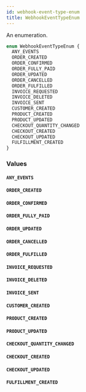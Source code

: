 ```yaml
---
id: webhook-event-type-enum
title: WebhookEventTypeEnum
---
```


An enumeration.

```graphql
enum WebhookEventTypeEnum {
  ANY_EVENTS
  ORDER_CREATED
  ORDER_CONFIRMED
  ORDER_FULLY_PAID
  ORDER_UPDATED
  ORDER_CANCELLED
  ORDER_FULFILLED
  INVOICE_REQUESTED
  INVOICE_DELETED
  INVOICE_SENT
  CUSTOMER_CREATED
  PRODUCT_CREATED
  PRODUCT_UPDATED
  CHECKOUT_QUANTITY_CHANGED
  CHECKOUT_CREATED
  CHECKOUT_UPDATED
  FULFILLMENT_CREATED
}
```

### Values

#### `ANY_EVENTS`

#### `ORDER_CREATED`

#### `ORDER_CONFIRMED`

#### `ORDER_FULLY_PAID`

#### `ORDER_UPDATED`

#### `ORDER_CANCELLED`

#### `ORDER_FULFILLED`

#### `INVOICE_REQUESTED`

#### `INVOICE_DELETED`

#### `INVOICE_SENT`

#### `CUSTOMER_CREATED`

#### `PRODUCT_CREATED`

#### `PRODUCT_UPDATED`

#### `CHECKOUT_QUANTITY_CHANGED`

#### `CHECKOUT_CREATED`

#### `CHECKOUT_UPDATED`

#### `FULFILLMENT_CREATED`
